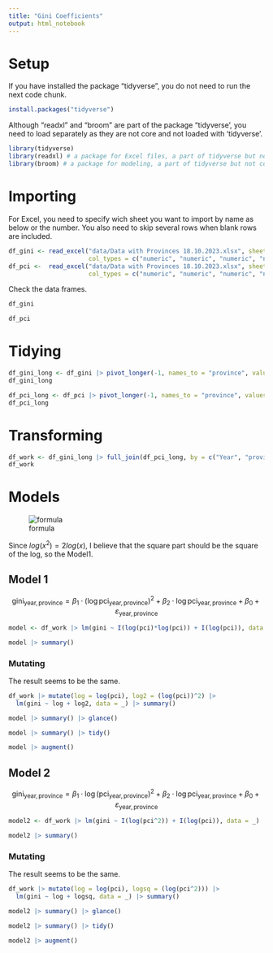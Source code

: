 ```yaml
---
title: "Gini Coefficients"
output: html_notebook
---
```


# Setup

If you have installed the package "tidyverse", you do not need to run the next code chunk.

```r
install.packages("tidyverse")
```

Although "readxl" and "broom" are part of the package "tidyverse', you need to load separately as they are not core and not loaded with 'tidyverse'.

```r
library(tidyverse)
library(readxl) # a package for Excel files, a part of tidyverse but not core
library(broom) # a package for modeling, a part of tidyverse but not core
```

# Importing

For Excel, you need to specify wich sheet you want to import by name as below or the number. You also need to skip several rows when blank rows are included.

```r
df_gini <- read_excel("data/Data with Provinces 18.10.2023.xlsx", sheet = "Gini", skip = 5,
                      col_types = c("numeric", "numeric", "numeric", "numeric", "numeric", "numeric", "numeric", "numeric", "numeric", "numeric"))
df_pci <-  read_excel("data/Data with Provinces 18.10.2023.xlsx", sheet = "GDP", skip = 4, 
                      col_types = c("numeric", "numeric", "numeric", "numeric", "numeric", "numeric", "numeric", "numeric", "numeric", "numeric"))
```

Check the data frames.

```r
df_gini
```

```r
df_pci
```

# Tidying

```r
df_gini_long <- df_gini |> pivot_longer(-1, names_to = "province", values_to = "gini")
df_gini_long
```

```r
df_pci_long <- df_pci |> pivot_longer(-1, names_to = "province", values_to = "pci")
df_pci_long
```

# Transforming

```r
df_work <- df_gini_long |> full_join(df_pci_long, by = c("Year", "province")) |> rename(year = "Year")
df_work
```

# Models

![formula](data/image.png)

Since $log(x^2) = 2log(x)$, I believe that the square part should be the square of the log, so the Model1.

## Model 1

$$\text{gini}_{\text{year}, \text{province}} = \beta_1\cdot (\log \text{pci}_{\text{year}, \text{province}})^2 + \beta_2\cdot \log \text{pci}_{\text{year}, \text{province}} + \beta_0 + \varepsilon_{\text{year}, \text{province}}$$

```r
model <- df_work |> lm(gini ~ I(log(pci)*log(pci)) + I(log(pci)), data = _)
```

```r
model |> summary()
```

### Mutating

The result seems to be the same.

```r
df_work |> mutate(log = log(pci), log2 = (log(pci))^2) |>
  lm(gini ~ log + log2, data = _) |> summary()
```

```r
model |> summary() |> glance()
```
```r
model |> summary() |> tidy()
```


```r
model |> augment()
```

## Model 2

$$\text{gini}_{\text{year}, \text{province}} = \beta_1\cdot \log (\text{pci}_{\text{year}, \text{province}})^2 + \beta_2\cdot \log \text{pci}_{\text{year}, \text{province}} + \beta_0 + \varepsilon_{\text{year}, \text{province}}$$

```r
model2 <- df_work |> lm(gini ~ I(log(pci^2)) + I(log(pci)), data = _)
```

```r
model2 |> summary()
```

### Mutating

The result seems to be the same.

```r
df_work |> mutate(log = log(pci), logsq = (log(pci^2))) |>
  lm(gini ~ log + logsq, data = _) |> summary()
```

```r
model2 |> summary() |> glance()
```
```r
model2 |> summary() |> tidy()
```


```r
model2 |> augment()
```

